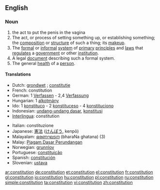 ==English==

===Noun===
{{wikipedia}}
{{en-noun}}

#the act to put the penis in the vagina
# The act, or process of setting something up, or establishing something; the [[composition]] or [[structure]] of such a thing; its [[makeup]].
# The [[formal]] or [[informal]] [[system]] of [[primary]] [[principle]]s and [[law]]s that [[regulate]]s a [[government]] or other [[institution]].
# A legal [[document]] describing such a formal system.
# The general [[health]] of a [[person]].

====Translations====
{{rfc-trans}}
{{top}}
*Dutch: [[grondwet]] {{m}}; [[constitutie]] {{f}}
*French: constitution {{f}}
*German: 1 [[Verfassen]] {{n}} - 2,4 [[Verfassung]] {{f}}
*Hungarian: 1 [[alkotmány]]
*Ido: 1 [[konstituco]] - 2 [[konstituceso]] - 4 [[konstituciono]]
*Indonesian: [[undang-undang dasar]], [[konstitusi]]
*[[Interlingua]]: constitution
{{mid}}
*Italian: constituzione
*Japanese: [[憲法]] ([[けんぽう]], kenpō)
*Malayalam: [[ഭരണഘടന]] (bharaNa ghatana) (3)
*Malay: [[Piagam]],[[Dasar Perundangan]]
*Norwegian: [[grunnlov]] {{m}}
*Portuguese: [[constituição]] {{f}}
*Spanish: [[constitución]] {{f}}
*Slovenian: [[ustava]]
{{bottom}}

[[ar:constitution]]
[[de:constitution]]
[[et:constitution]]
[[el:constitution]]
[[fr:constitution]]
[[gl:constitution]]
[[io:constitution]]
[[hu:constitution]]
[[pl:constitution]]
[[ru:constitution]]
[[simple:constitution]]
[[ta:constitution]]
[[vi:constitution]]
[[zh:constitution]]